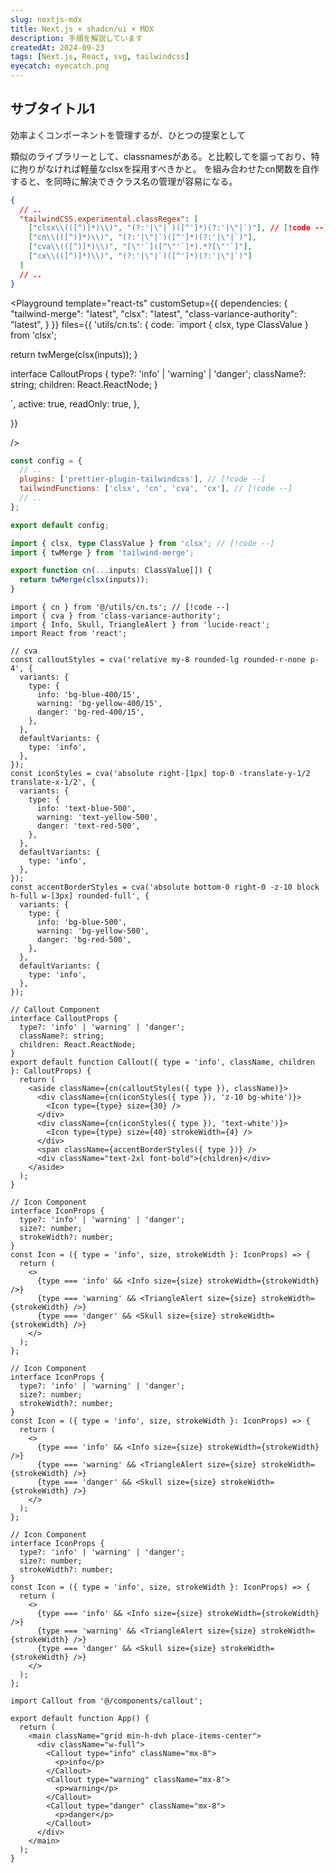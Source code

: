 ```yaml
---
slug: nextjs-mdx
title: Next.js × shadcn/ui × MDX
description: 手順を解説しています
createdAt: 2024-09-23
tags: [Next.js, React, svg, tailwindcss]
eyecatch: eyecatch.png
---
```


## サブタイトル1

効率よくコンポーネントを管理するが、ひとつの提案として

類似のライブラリーとして、classnamesがある。と比較してを謳っており、特に拘りがなければ軽量なclsxを採用すべきかと。
を組み合わせたcn関数を自作すると、を同時に解決できクラス名の管理が容易になる。

```json title=".vscode/settings.json" caption="vscode"
{
  // ..
  "tailwindCSS.experimental.classRegex": [
    ["clsx\\(([^)]*)\\)", "(?:'|\"|`)([^']*)(?:'|\"|`)"], // [!code --]
    ["cn\\(([^)]*)\\)", "(?:'|\"|`)([^']*)(?:'|\"|`)"],
    ["cva\\(([^)]*)\\)", "[\"'`]([^\"'`]*).*?[\"'`]"],
    ["cx\\(([^)]*)\\)", "(?:'|\"|`)([^']*)(?:'|\"|`)"]
  ]
  // ..
}
```

<Playground
template="react-ts"
customSetup={{
        dependencies: {
          "tailwind-merge": "latest",
          "clsx": "latest",
          "class-variance-authority": "latest",
        }
      }}
files={{
        'utils/cn.ts': {
code: `import { clsx, type ClassValue } from 'clsx';

  return twMerge(clsx(inputs));
}

interface CalloutProps {
type?: 'info' | 'warning' | 'danger';
className?: string;
children: React.ReactNode;
}

`,
active: true,
readOnly: true,
},

}}

/>

```js title=".prettierrc.mjs" caption="prettier"
const config = {
  // ..
  plugins: ['prettier-plugin-tailwindcss'], // [!code --]
  tailwindFunctions: ['clsx', 'cn', 'cva', 'cx'], // [!code --]
  // ..
};

export default config;
```

```ts title="cn.ts" showLineNumbers
import { clsx, type ClassValue } from 'clsx'; // [!code --]
import { twMerge } from 'tailwind-merge';

export function cn(...inputs: ClassValue[]) {
  return twMerge(clsx(inputs));
}
```

```tsx title="callout.tsx" caption="react" showLineNumbers
import { cn } from '@/utils/cn.ts'; // [!code --]
import { cva } from 'class-variance-authority';
import { Info, Skull, TriangleAlert } from 'lucide-react';
import React from 'react';

// cva
const calloutStyles = cva('relative my-8 rounded-lg rounded-r-none p-4', {
  variants: {
    type: {
      info: 'bg-blue-400/15',
      warning: 'bg-yellow-400/15',
      danger: 'bg-red-400/15',
    },
  },
  defaultVariants: {
    type: 'info',
  },
});
const iconStyles = cva('absolute right-[1px] top-0 -translate-y-1/2 translate-x-1/2', {
  variants: {
    type: {
      info: 'text-blue-500',
      warning: 'text-yellow-500',
      danger: 'text-red-500',
    },
  },
  defaultVariants: {
    type: 'info',
  },
});
const accentBorderStyles = cva('absolute bottom-0 right-0 -z-10 block h-full w-[3px] rounded-full', {
  variants: {
    type: {
      info: 'bg-blue-500',
      warning: 'bg-yellow-500',
      danger: 'bg-red-500',
    },
  },
  defaultVariants: {
    type: 'info',
  },
});

// Callout Component
interface CalloutProps {
  type?: 'info' | 'warning' | 'danger';
  className?: string;
  children: React.ReactNode;
}
export default function Callout({ type = 'info', className, children }: CalloutProps) {
  return (
    <aside className={cn(calloutStyles({ type }), className)}>
      <div className={cn(iconStyles({ type }), 'z-10 bg-white')}>
        <Icon type={type} size={30} />
      </div>
      <div className={cn(iconStyles({ type }), 'text-white')}>
        <Icon type={type} size={40} strokeWidth={4} />
      </div>
      <span className={accentBorderStyles({ type })} />
      <div className="text-2xl font-bold">{children}</div>
    </aside>
  );
}

// Icon Component
interface IconProps {
  type?: 'info' | 'warning' | 'danger';
  size?: number;
  strokeWidth?: number;
}
const Icon = ({ type = 'info', size, strokeWidth }: IconProps) => {
  return (
    <>
      {type === 'info' && <Info size={size} strokeWidth={strokeWidth} />}
      {type === 'warning' && <TriangleAlert size={size} strokeWidth={strokeWidth} />}
      {type === 'danger' && <Skull size={size} strokeWidth={strokeWidth} />}
    </>
  );
};

// Icon Component
interface IconProps {
  type?: 'info' | 'warning' | 'danger';
  size?: number;
  strokeWidth?: number;
}
const Icon = ({ type = 'info', size, strokeWidth }: IconProps) => {
  return (
    <>
      {type === 'info' && <Info size={size} strokeWidth={strokeWidth} />}
      {type === 'warning' && <TriangleAlert size={size} strokeWidth={strokeWidth} />}
      {type === 'danger' && <Skull size={size} strokeWidth={strokeWidth} />}
    </>
  );
};

// Icon Component
interface IconProps {
  type?: 'info' | 'warning' | 'danger';
  size?: number;
  strokeWidth?: number;
}
const Icon = ({ type = 'info', size, strokeWidth }: IconProps) => {
  return (
    <>
      {type === 'info' && <Info size={size} strokeWidth={strokeWidth} />}
      {type === 'warning' && <TriangleAlert size={size} strokeWidth={strokeWidth} />}
      {type === 'danger' && <Skull size={size} strokeWidth={strokeWidth} />}
    </>
  );
};
```

```tsx title="App.tsx" caption="react" showLineNumbers
import Callout from '@/components/callout';

export default function App() {
  return (
    <main className="grid min-h-dvh place-items-center">
      <div className="w-full">
        <Callout type="info" className="mx-8">
          <p>info</p>
        </Callout>
        <Callout type="warning" className="mx-8">
          <p>warning</p>
        </Callout>
        <Callout type="danger" className="mx-8">
          <p>danger</p>
        </Callout>
      </div>
    </main>
  );
}
```
